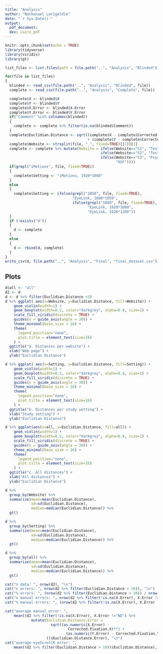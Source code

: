 ```yaml
---
title: "Analysis"
author: "Nathanael Larigaldie"
date: "`r Sys.Date()`"
output:
  pdf_document:
  dev: cairo_pdf
---
```


```r
knitr::opts_chunk$set(echo = TRUE)
library(tidyverse)
library(viridis)
library(gt)
```

```r
list_files <- list.files(path = file.path("..", "Analysis", "Blinded"), pattern = "*.csv$")

for(file in list_files)
{
  blinded <- read_csv(file.path("..", "Analysis", "Blinded", file))
  complete <- read_csv(file.path("..", "Analysis", "Complete", file))

  complete$X <- blinded$X
  complete$Y <- blinded$Y
  complete$X.Error <- blinded$X.Error
  complete$Y.Error <- blinded$Y.Error
  if("Comment" %in% colnames(blinded))
  {
    complete <- complete %>% filter(is.na(blinded$Comment)) 
  }
  complete$Euclidian.Distance <- sqrt((complete$X - complete$Corrected.Fixation.X)**2
                                      + (complete$Y - complete$Corrected.Fixation.Y)**2)
  complete$Website <- strsplit(file, "_", fixed=TRUE)[[1]][1]
  complete <- complete %>% mutate(Website = ifelse(Website=="S1", "Test page 1",
                                            ifelse(Website=="S2", "Test page 2",
                                            ifelse(Website=="S3", "PsychoPy",
                                                   "OSF"))))
  if(grepl("iMotions", file, fixed=TRUE))
  {
    complete$Setting <- "iMotions, 1920*1080"
  }
  else
  {
    complete$Setting <- ifelse(grepl("1050", file, fixed=TRUE),
                               "EyeLink, 1680*1050",
                               ifelse(grepl("1080", file, fixed=TRUE),
                                      "EyeLink, 1920*1080",
                                      "EyeLink, 1920*1200"))
  }
  if (!exists("d"))
  {
    d <- complete
  }
  else
  {
    d <- rbind(d, complete)
  }
}
write_csv(d, file.path("..", "Analysis", "Final", "final_dataset.csv"))
```

## Plots

```r
d$all <- "all"
d2 <- d
d <- d %>% filter(Euclidian.Distance <3)
d %>% ggplot( aes(x=Website, y=Euclidian.Distance, fill=Website)) +
    geom_violin(width=1) +
    geom_boxplot(width=0.2, color="darkgrey", alpha=0.8, size=1) +
    scale_fill_viridis(discrete = TRUE) +
    guides(x = guide_axis(angle = 30)) +
    theme_minimal(base_size = 16) +
    theme(
      legend.position="none",
      plot.title = element_text(size=16)
    ) +
  ggtitle("a. Distances per website") +
  xlab("Web page") +
  ylab("Euclidian Distance")

d %>% ggplot( aes(x=Setting, y=Euclidian.Distance, fill=Setting)) +
    geom_violin(width=1) +
    geom_boxplot(width=0.2, color="darkgrey", alpha=0.8, size=1) +
    scale_fill_viridis(discrete = TRUE) +
    guides(x = guide_axis(angle = 30)) +
    theme_minimal(base_size = 16) +
    theme(
      legend.position="none",
      plot.title = element_text(size=16)
    ) +
  ggtitle("b. Distances per study setting") +
  xlab("Study setting") +
  ylab("Euclidian Distance")

d %>% ggplot(aes(x=all, y=Euclidian.Distance, fill=all)) +
    geom_violin(width=1) +
    geom_boxplot(width=0.2, color="darkgrey", alpha=0.8, size=1) +
    scale_fill_viridis(discrete = TRUE) +
    guides(x = guide_axis(angle = 30)) +
    theme_minimal(base_size = 16) +
    theme(
      legend.position="none",
      plot.title = element_text(size=16)
    ) +
  ggtitle("c. All distances") +
  xlab("All distances") +
  ylab("Euclidian Distance")

d %>%
  group_by(Website) %>%
  summarize(mean=mean(Euclidian.Distance), 
            sd=sd(Euclidian.Distance),
            median=median(Euclidian.Distance)) %>%
  gt()

d %>%
  group_by(Setting) %>%
  summarize(mean=mean(Euclidian.Distance), 
            sd=sd(Euclidian.Distance),
            median=median(Euclidian.Distance)) %>%
  gt()

d %>%
  group_by(all) %>%
  summarize(mean=mean(Euclidian.Distance), 
            sd=sd(Euclidian.Distance),
            median=median(Euclidian.Distance)) %>%
  gt()

cat("n data: ", nrow(d2), "\n")
cat("n errors: ", nrow(d2 %>% filter(Euclidian.Distance > 10)), "\n")
cat("% errors: ", (nrow(d2 %>% filter(Euclidian.Distance > 10)) / nrow(d2))*100, "\n")
cat("n manual errors: ", nrow(d2 %>% filter(!is.na(X.Error), X.Error !="ND")), "\n")
cat("% manual errors: ", (nrow(d2 %>% filter(!is.na(X.Error), X.Error !="ND")) / nrow(d2))*100, "\n")

cat("average manual error: ",
    mean((d2 %>% filter(!is.na(X.Error), X.Error !="ND") %>%
            mutate(Euclidian.Distance.Error =
                     sqrt((as.numeric(X.Error) -
                             Corrected.Fixation.X)**2 +
                            (as.numeric(Y.Error) - Corrected.Fixation.Y)**2)
                   ))$Euclidian.Distance.Error), "\n")
cat("average eyeScrollR error: ",
    mean((d2 %>% filter(Euclidian.Distance > 10))$Euclidian.Distance), "\n")

```

